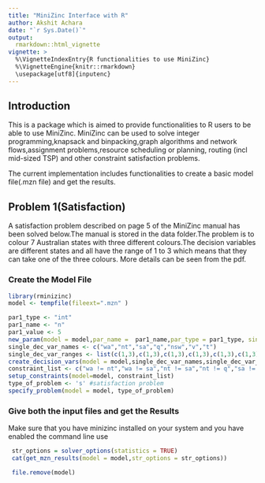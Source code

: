 ```yaml
---
title: "MiniZinc Interface with R"
author: Akshit Achara 
date: "`r Sys.Date()`"
output: 
  rmarkdown::html_vignette
vignette: >
  %\VignetteIndexEntry{R functionalities to use MiniZinc}
  %\VignetteEngine{knitr::rmarkdown}
  \usepackage[utf8]{inputenc}
---
```



## Introduction

This is a package which is aimed to provide functionalities to R users to be able to use MiniZinc.
MiniZinc can be used to solve integer programming,knapsack and binpacking,graph algorithms and 
network flows,assignment problems,resource scheduling or planning, routing (incl mid-sized TSP)
and other constraint satisfaction problems.

The current implementation includes functionalities to create a basic model file(.mzn file) and get the results. 

## Problem 1(Satisfaction)

A satisfaction problem described on page 5 of the MiniZinc manual has been solved below.The manual is stored in the data folder.The problem is to colour 7 Australian states with three different colours.The decision variables are different states and all have the range of 1 to 3 which means that they can take one of the three colours. More details can be seen from the pdf.



### Create the Model File

```r
library(rminizinc)
model <- tempfile(fileext=".mzn" )
```
```r
par1_type <- "int"
par1_name <- "n"
par1_value <- 5
new_param(model = model,par_name =  par1_name,par_type = par1_type, single_par_val = par1_value)
single_dec_var_names <- c("wa","nt","sa","q","nsw","v","t")
single_dec_var_ranges <- list(c(1,3),c(1,3),c(1,3),c(1,3),c(1,3),c(1,3),c(1,3))
create_decision_vars(model = model,single_dec_var_names,single_dec_var_ranges)
constraint_list <- c("wa != nt","wa != sa","nt != sa","nt != q","sa != q","sa != nsw","sa != v","q != nsw","nsw != v")
setup_constraints(model=model, constraint_list)
type_of_problem <- 's' #satisfaction problem
specify_problem(model = model, type_of_problem)
```



### Give both the input files and get the Results

Make sure that you have minizinc installed on your system and you have enabled the command line use
```r
 str_options = solver_options(statistics = TRUE)
 cat(get_mzn_results(model = model,str_options = str_options))
```
```r
 file.remove(model)
```

